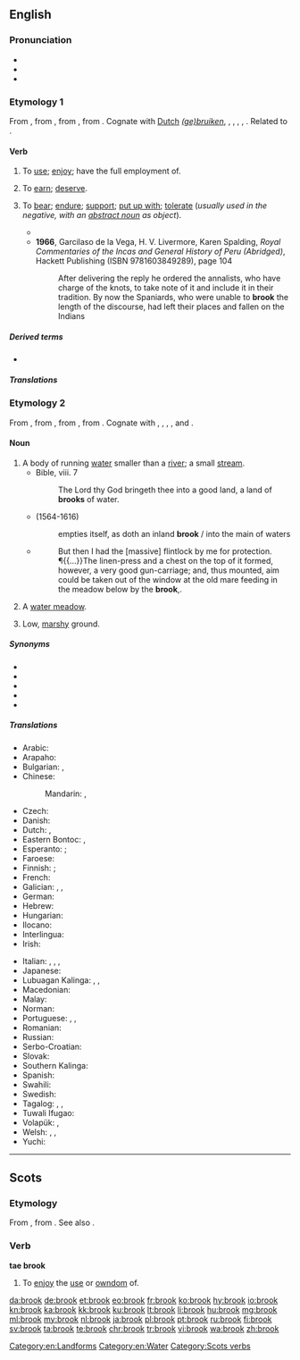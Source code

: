 {{also|Brook}}
==English==
{{wikipedia|dab=brook}}

===Pronunciation===
* {{IPA|/bɹʊk/|lang=en}}
* {{audio|en-us-brook.ogg|Audio (US)|lang=en}}
* {{rhymes|ʊk|lang=en}}

===Etymology 1===
{{PIE root|en|bʰruHg}}
From {{inh|en|enm|brouken||to use, enjoy}}, from {{inh|en|ang|brūcan||to enjoy, brook, use, possess, partake of, spend}}, from {{inh|en|gem-pro|*brūkaną||to enjoy, use}}, from {{der|en|ine-pro|*bʰruHg-||to enjoy}}. Cognate with [[wikipedia:Dutch language|Dutch]] ''[[gebruiken|(ge)]][[bruiken]]'', {{cog|de|brauchen||to need, require, use}}, {{cog|sco|brook}}, {{m|sco|brouk||to use, enjoy}}, {{cog|fy|brûke||to use}}, {{cog|la|fruor||enjoy}}. Related to {{l|en|fruit}}.

====Verb====
{{en-verb}}

# {{lb|en|transitive|obsolete|except in Scots}} To [[use]]; [[enjoy]]; have the full employment of.
# {{lb|en|transitive|obsolete}} To [[earn]]; [[deserve]].
# {{lb|en|transitive}} To [[bear]]; [[endure]]; [[support]]; [[put up with]]; [[tolerate]] (''usually used in the negative, with an [[abstract noun]] as object'').
#: {{ux|en|I will not '''brook''' any disobedience. &emsp; I will '''brook''' no refusal.}}
#* {{quote-book|year=1922|author={{w|Ben Travers}}
|chapter=6|title=[http://openlibrary.org/works/OL1521052W A Cuckoo in the Nest]
|passage=But Sophia's mother was not the woman to '''brook''' defiance. After a few moments' vain remonstrance her husband complied. His manner and appearance were suggestive of a satiated sea-lion.}}
#* '''1966''', Garcilaso de la Vega, H. V. Livermore, Karen Spalding, ''Royal Commentaries of the Incas and General History of Peru (Abridged)'', Hackett Publishing (ISBN 9781603849289), page 104
#*: After delivering the reply he ordered the annalists, who have charge of the knots,  to take note of it and include it in their tradition. By now the Spaniards, who were unable to '''brook''' the length of the discourse, had left their places and fallen on the Indians

=====Derived terms=====
* {{l|en|abrook}}

=====Translations=====
{{trans-see|tolerate}}

===Etymology 2===
From {{inh|en|enm|brook}}, from {{inh|en|ang|brōc||brook; stream; torrent}}, from {{inh|en|gem-pro|*brōkaz||stream}}, from {{der|en|ine-pro|*mrāǵ-||silt; slime}}. Cognate with {{cog|stq|Brouk||swamp}}, {{cog|nl|broek||marsh; swamp}}, {{cog|nds|Brook||swamp; marsh}}, {{cog|de|Bruch||swamp; marsh}}, {{cog|grc|βράγος||shallows}} and {{cog|sq|bërrak||swampy soil}}.

====Noun====
{{en-noun}}

# A body of running [[water]] smaller than a [[river]]; a small [[stream]]. 
#* Bible, {{w|Book of Deuteronomy|Deuteronomy}} viii. 7
#*: The Lord thy God bringeth thee into a good land, a land of '''brooks''' of water.
#* {{w|William Shakespeare}} (1564-1616)
#*: empties itself, as doth an inland '''brook''' / into the main of waters
#* {{RQ:RJfrs AmtrPqr|1|035}}
#*: But then I had the [massive] flintlock by me for protection. ¶{{...}}The linen-press and a chest on the top of it formed, however, a very good gun-carriage; and, thus mounted, aim could be taken out of the window at the old mare feeding in the meadow below by the '''brook''',{{nb...}}.
# {{lb|en|Sussex|Kent}} A [[water meadow]].
# {{lb|en|Sussex|Kent|in the plural}} Low, [[marshy]] ground.

=====Synonyms=====
* {{l|en|beck}}
* {{l|en|burn}}
* {{l|en|coulee}}
* {{l|en|creek}}
* {{l|en|stream}}

=====Translations=====
{{trans-top|a small stream}}
* Arabic: {{t+|ar|غَدِير|m}}
* Arapaho: {{t|arp|kohˀowuˀ}}
* Bulgarian: {{t+|bg|поток|m}}, {{t+|bg|ручей|m}}
* Chinese:
*: Mandarin: {{t+|cmn|小河|tr=xiǎohé|sc=Hani}}, {{t+|cmn|溪流|tr=xīliú|sc=Hani}}
* Czech: {{t+|cs|potok|m}}
* Danish: {{t+|da|bæk|c}}
* Dutch: {{t+|nl|beek|f}}, {{t+|nl|broek}}
* Eastern Bontoc: {{t|ebk|kinnaw}}, {{t|ebk|arog-og}}
* Esperanto: {{t|eo|rivereto}}; {{t+|eo|rojo}} {{qualifier|poetic}}
* Faroese: {{t|fo|løkur|m}}
* Finnish: {{t+|fi|puro}}; {{t+|fi|oja}}
* French: {{t+|fr|ruisseau|m}}
* Galician: {{t|gl|regacho|m}}, {{t|gl|regato|m}}, {{t+|gl|regueiro|m}}
* German: {{t+|de|Bach|m}}
* Hebrew: {{t+|he|פלג|m|tr=peleg}}
* Hungarian: {{t+|hu|patak}}
* Ilocano: {{t|ilo|waig}}
* Interlingua: {{t|ia|rivo}}
* Irish: {{t+|ga|sruthán|m}}
{{trans-mid}}
* Italian: {{t+|it|ruscello|m}}, {{t+|it|rio|m}}, {{t|it|corso d'acqua}}, {{t|it|rivo|m}}
* Japanese: {{t+|ja|小川|tr=ogawa}}
* Lubuagan Kalinga: {{t|knb|wain}}, {{t|knb|ewagit}}, {{t|knb|suɏong}}
* Macedonian: {{t|mk|поток|m}}
* Malay: {{t|ms|anak sungai kecil}}
* Norman: {{t|nrf|dou|m}} {{qualifier|Jersey}}
* Portuguese: {{t+|pt|riacho|m}}, {{t+|pt|corgo|m}}, {{t+|pt|córrego|m}}
* Romanian: {{t+|ro|pârâu|n}}
* Russian: {{t+|ru|руче́й|m}}
* Serbo-Croatian: {{t+|sh|potok|m}}
* Slovak: {{t|sk|potok|m}}
* Southern Kalinga: {{t|ksc|wail}}
* Spanish: {{t+|es|arroyo|m}}
* Swahili: {{t|sw|kijito}}
* Swedish: {{t+|sv|bäck|c}}
* Tagalog: {{t|tl|saimsim}}, {{t|tl|sapa}}, {{t|tl|batis}}
* Tuwali Ifugao: {{t|ifk|wa-el}}
* Volapük: {{t+|vo|bluk}}, {{qualifier|diminutive}} {{t+|vo|blukil}}
* Welsh: {{t+|cy|nant|f}}, {{t|cy|ffrwd|f}}, {{t|cy|afonig|f}}
* Yuchi: {{t|yuc|sʼakʼo}}
{{trans-bottom}}

[[Category:en:Landforms]]
[[Category:en:Water]]

----

==Scots==

===Etymology===
From {{etyl|enm|sco}} {{m|enm|broken|bro(o)ken|to use, enjoy, digest}}, from {{etyl|ang|sco}} {{m|ang|brūcan||to use, enjoy}}. See also {{l|sco|brouk}}.

===Verb===
'''tae brook'''

# To [[enjoy]] the [[use]] or [[owndom]] of.

[[Category:Scots verbs]]

[[da:brook]]
[[de:brook]]
[[et:brook]]
[[eo:brook]]
[[fr:brook]]
[[ko:brook]]
[[hy:brook]]
[[io:brook]]
[[kn:brook]]
[[ka:brook]]
[[kk:brook]]
[[ku:brook]]
[[lt:brook]]
[[li:brook]]
[[hu:brook]]
[[mg:brook]]
[[ml:brook]]
[[my:brook]]
[[nl:brook]]
[[ja:brook]]
[[pl:brook]]
[[pt:brook]]
[[ru:brook]]
[[fi:brook]]
[[sv:brook]]
[[ta:brook]]
[[te:brook]]
[[chr:brook]]
[[tr:brook]]
[[vi:brook]]
[[wa:brook]]
[[zh:brook]]